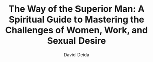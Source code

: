 ---
title: "The Way of the Superior Man: A Spiritual Guide to Mastering the Challenges of Women, Work, and Sexual Desire"
author: "David Deida"
publishedAt: "January 1, 1997"
summary: "Mixed feelings I agree with some of the ideas from the book but some are just outright stupid, It's a favorite among MGTOW and Red Pill communities"
image: "/books/way-of-man.jpg"
rating: 3
---
